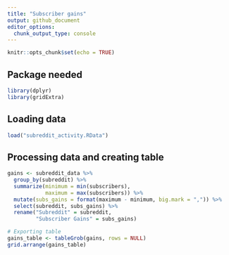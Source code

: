 ```yaml
---
title: "Subscriber gains"
output: github_document
editor_options: 
  chunk_output_type: console
---
```


```r
knitr::opts_chunk$set(echo = TRUE)
```

## Package needed

```r

library(dplyr)
library(gridExtra)

```

## Loading data

```r

load("subreddit_activity.RData")

```

## Processing data and creating table

```r

gains <- subreddit_data %>% 
  group_by(subreddit) %>% 
  summarize(minimum = min(subscribers),
            maximum = max(subscribers)) %>% 
  mutate(subs_gains = format(maximum - minimum, big.mark = ",")) %>% 
  select(subreddit, subs_gains) %>% 
  rename("Subreddit" = subreddit,
         "Subscriber Gains" = subs_gains)

# Exporting table
gains_table <- tableGrob(gains, rows = NULL)
grid.arrange(gains_table)

```
